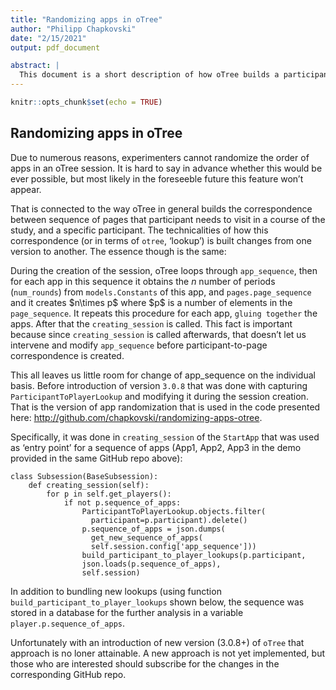 ```yaml
---
title: "Randomizing apps in oTree"
author: "Philipp Chapkovski"
date: "2/15/2021"
output: pdf_document

abstract: |
  This document is a short description of how oTree builds a participant-to-page correspondence and the instructions for the experimenter how to use a code provided by the author to randomize the apps. 
---
```


```r
knitr::opts_chunk$set(echo = TRUE)
```

## Randomizing apps in oTree

Due to numerous reasons, experimenters cannot randomize the order of apps in an oTree session. It is hard to say in advance whether this would be ever possible, but most likely in the foreseeble future this feature won't appear.

That is connected to the way oTree in general builds the correspondence between sequence of pages that participant needs to visit in a course of the study, and a specific participant. The technicalities of how this correspondence (or in terms of `otree`, 'lookup') is built changes from one version to another. The essence though is the same:

| During the creation of the session, oTree loops through `app_sequence`, then for each app in this sequence it obtains the $n$ number of periods (`num_rounds`) from `models.Constants` of this app, and `pages.page_sequence` and it creates \$n\\times p\$ where \$p\$ is a number of elements in the `page_sequence`. It repeats this procedure for each app, `gluing together` the apps. After that the `creating_session` is called. This fact is important because since `creating_session` is called afterwards, that doesn't let us intervene and modify `app_sequence` before participant-to-page correspondence is created.

This all leaves us little room for change of app_sequence on the individual basis. Before introduction of version `3.0.8` that was done with capturing `ParticipantToPlayerLookup` and modifying it during the session creation. That is the version of app randomization that is used in the code presented here: <http://github.com/chapkovski/randomizing-apps-otree>.

Specifically, it was done in `creating_session` of the `StartApp` that was used as 'entry point' for a sequence of apps (App1, App2, App3 in the demo provided in the same GitHub repo above):

``` .python
class Subsession(BaseSubsession):
    def creating_session(self):
        for p in self.get_players():
            if not p.sequence_of_apps:
                ParticipantToPlayerLookup.objects.filter(
                  participant=p.participant).delete()
                p.sequence_of_apps = json.dumps(
                  get_new_sequence_of_apps(
                  self.session.config['app_sequence']))
                build_participant_to_player_lookups(p.participant,
                json.loads(p.sequence_of_apps),
                self.session)
```

In addition to bundling new lookups (using function `build_participant_to_player_lookups` shown below, the sequence was stored in a database for the further analysis in a variable `player.p.sequence_of_apps`.

Unfortunately with an introduction of new version (3.0.8+) of `oTree` that approach is no loner attainable. A new approach is not yet implemented, but those who are interested should subscribe for the changes in the corresponding GitHub repo.
